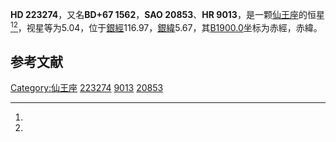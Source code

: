 {{Starbox begin
| name = HD 223274
}}
{{Starbox observe
| epoch = [[J2000.0|J2000.0]]
| constell = [[仙王座|仙王座]]<ref name=SIMBAD>{{cite web
 | url=http://simbad.u-strasbg.fr/simbad/sim-id?Ident=HR+9013
 | title=Pulsating variable Star
 | publisher=Centre de Données astronomiques de Strasbourg
 | work=SIMBAD
 | accessdate=2012-07-13
 | archive-date=2020-07-16
 | archive-url=https://web.archive.org/web/20200716070658/http://simbad.u-strasbg.fr/simbad/sim-id?Ident=HR+9013
 | dead-url=no
 }}</ref><ref name=DATA>{{cite web
 | url=http://vizier.u-strasbg.fr/viz-bin/VizieR-5?-out.add=.&-source=5050&-corr=PK=HR&-out.max=9999&HR=9013
 | title=VizieR Detailed Page
 | accessdate=2012-07-13
 | archive-date=2020-07-16
 | archive-url=https://web.archive.org/web/20200716070704/http://vizier.u-strasbg.fr/viz-bin/VizieR-5?-out.add=.&-source=5050&-corr=PK%3DHR&-out.max=9999&HR=9013
 | dead-url=no
 }}</ref>
| 星官 = 
| ra = {{RA|23|47|54.8}}<ref name=SIMBAD /><ref name=DATA />
| dec = {{DEC|+67|48|25}}<ref name=SIMBAD /><ref name=DATA />
| appmag_v = 5.04<ref name=SIMBAD /><ref name=DATA />
}}
{{Starbox character
| class = A1Vn<ref name=SIMBAD /><ref name=DATA />
| b-v = -0.01<ref name=SIMBAD /><ref name=DATA />
| u-b = -0.04<ref name=SIMBAD /><ref name=DATA />
| r-i = <ref name=SIMBAD /><ref name=DATA />
| variable = 
}}
{{Starbox astrometry
| radial_v = -0.04
| prop_mo_ra = 10
| parallax = 0.015
| p_error = 
}}
{{Starbox catalog
| names =BD+67 1562，[[SAO星表|SAO]] 20853，[[HD星表|HD]] 223274，[[HR星表|HR]] 9013}}
{{Starbox reference |Simbad=HR+9013}}
{{Starbox end}}

'''HD 223274'''，又名'''BD+67 1562'''，'''SAO 20853'''、'''HR 9013'''，是一颗[[仙王座|仙王座]]的恒星<ref name=SIMBAD /><ref name=DATA />，视星等为5.04，位于[[銀道座標系|銀經]]116.97，[[銀道座標系|銀緯]]5.67，其[[B1900.0|B1900.0]]坐标为赤經{{RA|23|43|7.5}}，赤緯{{DEC|+67|5.67|4}}。

== 参考文献 ==
{{reflist}}

{{star-stub}}

[[Category:仙王座|Category:仙王座]]
[[Category:HD和HDE天體|223274]]
[[Category:HR天體|9013]]
[[Category:SAO天體|20853]]